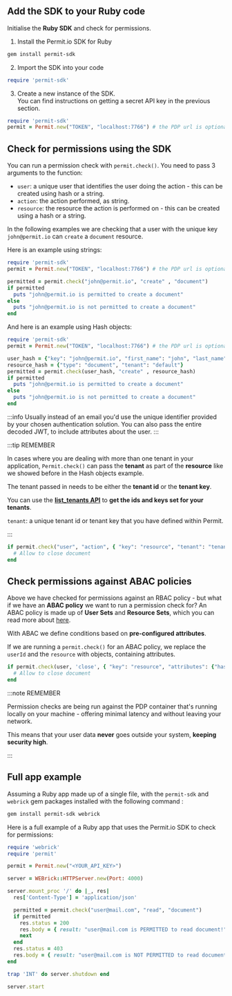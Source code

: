## Add the SDK to your Ruby code

Initialise the **Ruby SDK** and check for permissions.

1. Install the Permit.io SDK for Ruby

```bash
gem install permit-sdk
```

2. Import the SDK into your code

```ruby
require 'permit-sdk'
```

3. Create a new instance of the SDK. <br/>
   You can find instructions on getting a secret API key in the previous section.

```ruby
require 'permit-sdk'
permit = Permit.new("TOKEN", "localhost:7766") # the PDP url is optional
```

## Check for permissions using the SDK

You can run a permission check with `permit.check()`. You need to pass 3 arguments to the function:

- `user`: a unique user that identifies the user doing the action - this can be created using hash or a string.
- `action`: the action performed, as string.
- `resource`: the resource the action is performed on - this can be created using a hash or a string.

In the following examples we are checking that a user with the unique key `john@permit.io` can `create` a `document` resource.

Here is an example using strings:

```ruby
require 'permit-sdk'
permit = Permit.new("TOKEN", "localhost:7766") # the PDP url is optional

permitted = permit.check("john@permit.io", "create" , "document")
if permitted
  puts "john@permit.io is permitted to create a document"
else
  puts "john@permit.io is not permitted to create a document"
end
```

And here is an example using Hash objects:

```ruby
require 'permit-sdk'
permit = Permit.new("TOKEN", "localhost:7766") # the PDP url is optional

user_hash = {"key": "john@permit.io", "first_name": "john", "last_name": "doe", "email": "john@permit.io"}
resource_hash = {"type": "document", "tenant": "default"}
permitted = permit.check(user_hash, "create" , resource_hash)
if permitted
  puts "john@permit.io is permitted to create a document"
else
  puts "john@permit.io is not permitted to create a document"
end
```

:::info
Usually instead of an email you'd use the unique identifier provided by your chosen authentication solution.
You can also pass the entire decoded JWT, to include attributes about the user.
:::

:::tip REMEMBER

In cases where you are dealing with more than one tenant in your application, `Permit.check()` can pass the **tenant** as part of the **resource** like we showed before in the Hash objects example.

The tenant passed in needs to be either the **tenant id** or the **tenant key**.

You can use the **[list_tenants API](https://api.permit.io/v2/redoc#tag/Tenants/operation/list_tenants)** to **get the ids and keys set for your tenants**.

`tenant`: a unique tenant id or tenant key that you have defined within Permit.

:::

```ruby
if permit.check("user", "action", { "key": "resource", "tenant": "tenant" })
  # Allow to close document
end
```

## Check permissions against ABAC policies

Above we have checked for permissions against an RBAC policy - but what if we have an **ABAC policy** we want to run a permission check for?
An ABAC policy is made up of **User Sets** and **Resource Sets**, which you can read more about [here](/features/policy-editor/editor-overview#what-makes-up-an-abac-policy).

With ABAC we define conditions based on **pre-configured attributes**.

If we are running a `permit.check()` for an ABAC policy, we replace the `userId` and the `resource` with objects, containing attributes.

```ruby
if permit.check(user, 'close', { "key": "resource", "attributes": {"hasApproval": "true"} })
  # Allow to close document
end
```

:::note REMEMBER

Permission checks are being run against the PDP container that's running locally on your machine - offering
minimal latency and without leaving your network.

This means that your user data **never** goes outside your system, **keeping security high**.

:::

## Full app example

Assuming a Ruby app made up of a single file, with the `permit-sdk` and `webrick` gem packages installed with the following command :

```bash
gem install permit-sdk webrick
```

Here is a full example of a Ruby app that uses the Permit.io SDK to check for permissions:

```ruby
require 'webrick'
require 'permit'

permit = Permit.new("<YOUR_API_KEY>")

server = WEBrick::HTTPServer.new(Port: 4000)

server.mount_proc '/' do |_, res|
  res['Content-Type'] = 'application/json'

  permitted = permit.check("user@mail.com", "read", "document")
  if permitted
    res.status = 200
    res.body = { result: "user@mail.com is PERMITTED to read document!" }.to_json
    next
  end
  res.status = 403
  res.body = { result: "user@mail.com is NOT PERMITTED to read document" }.to_json
end

trap 'INT' do server.shutdown end

server.start
```
